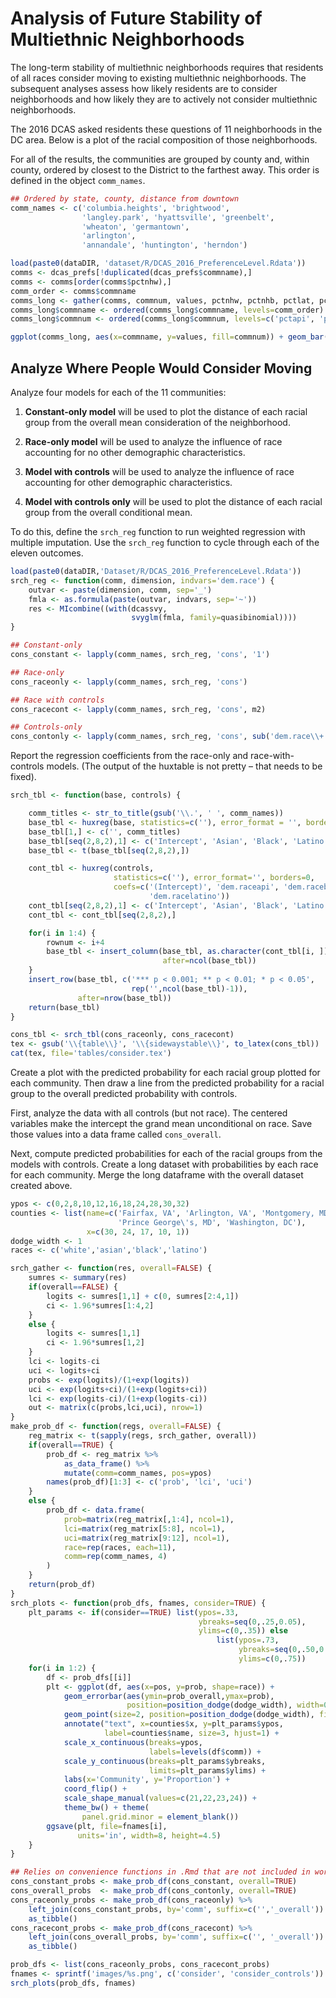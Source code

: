 # Analysis of Future Stability of Multiethnic Neighborhoods

The long-term stability of multiethnic neighborhoods requires that residents of all races consider moving to existing multiethnic neighborhoods. The subsequent analyses assess how likely residents are to consider neighborhoods and how likely they are to actively not consider multiethnic neighborhoods. 

The 2016 DCAS asked residents these questions of 11 neighborhoods in the DC area. Below is a plot of the racial composition of those neighborhoods. 

For all of the results, the communities are grouped by county and, within county, ordered by closest to the District to the farthest away. This order is defined in the object `comm_names`. 

```{r plot-racial-composition}
## Ordered by state, county, distance from downtown
comm_names <- c('columbia.heights', 'brightwood',
                'langley.park', 'hyattsville', 'greenbelt',
                'wheaton', 'germantown',
                'arlington',
                'annandale', 'huntington', 'herndon')

load(paste0(dataDIR, 'dataset/R/DCAS_2016_PreferenceLevel.Rdata'))
comms <- dcas_prefs[!duplicated(dcas_prefs$commname),]
comms <- comms[order(comms$pctnhw),]
comm_order <- comms$commname
comms_long <- gather(comms, commnum, values, pctnhw, pctnhb, pctlat, pctapi)
comms_long$commname <- ordered(comms_long$commname, levels=comm_order)
comms_long$commnum <- ordered(comms_long$commnum, levels=c('pctapi', 'pctnhb', 'pctlat', 'pctnhw'))

ggplot(comms_long, aes(x=commname, y=values, fill=commnum)) + geom_bar(stat='identity', position=position_stack()) + coord_flip()
```

## Analyze Where People Would Consider Moving
Analyze four models for each of the 11 communities:

1. **Constant-only model** will be used to plot the distance of each racial group from the overall mean consideration of the neighborhood.

2. **Race-only model** will be used to analyze the influence of race accounting for no other demographic characteristics.

3. **Model with controls** will be used to analyze the influence of race accounting for other demographic characteristics.

4. **Model with controls only** will be used to plot the distance of each racial group from the overall conditional mean.

To do this, define the `srch_reg` function to run weighted regression with multiple imputation. Use the `srch_reg` function to cycle through each of the eleven outcomes.


```{r consider-analysis}
load(paste0(dataDIR,'Dataset/R/DCAS_2016_PreferenceLevel.Rdata'))
srch_reg <- function(comm, dimension, indvars='dem.race') {
    outvar <- paste(dimension, comm, sep='_')
    fmla <- as.formula(paste(outvar, indvars, sep='~'))
    res <- MIcombine((with(dcassvy,
                           svyglm(fmla, family=quasibinomial))))
}

## Constant-only
cons_constant <- lapply(comm_names, srch_reg, 'cons', '1')

## Race-only
cons_raceonly <- lapply(comm_names, srch_reg, 'cons')

## Race with controls
cons_racecont <- lapply(comm_names, srch_reg, 'cons', m2)

## Controls-only
cons_contonly <- lapply(comm_names, srch_reg, 'cons', sub('dem.race\\+','',m2))
```

Report the regression coefficients from the race-only and race-with-controls models. (The output of the huxtable is not pretty -- that needs to be fixed).

```{r consider-report-analysis, warning=FALSE}
srch_tbl <- function(base, controls) {

    comm_titles <- str_to_title(gsub('\\.', ' ', comm_names))
    base_tbl <- huxreg(base, statistics=c(''), error_format = '', borders = 0)
    base_tbl[1,] <- c('', comm_titles)
    base_tbl[seq(2,8,2),1] <- c('Intercept', 'Asian', 'Black', 'Latino')
    base_tbl <- t(base_tbl[seq(2,8,2),])

    cont_tbl <- huxreg(controls,
                       statistics=c(''), error_format='', borders=0,
                       coefs=c('(Intercept)', 'dem.raceapi', 'dem.raceblack',
                               'dem.racelatino'))
    cont_tbl[seq(2,8,2),1] <- c('Intercept', 'Asian', 'Black', 'Latino')
    cont_tbl <- cont_tbl[seq(2,8,2),]

    for(i in 1:4) {
        rownum <- i+4
        base_tbl <- insert_column(base_tbl, as.character(cont_tbl[i, ]),
                                  after=ncol(base_tbl))
    }
    insert_row(base_tbl, c('*** p < 0.001; ** p < 0.01; * p < 0.05',
                           rep('',ncol(base_tbl)-1)),
               after=nrow(base_tbl))
    return(base_tbl)
}

cons_tbl <- srch_tbl(cons_raceonly, cons_racecont)
tex <- gsub('\\{table\\}', '\\{sidewaystable\\}', to_latex(cons_tbl))
cat(tex, file='tables/consider.tex')
```

Create a plot with the predicted probability for each racial group plotted for each community. Then draw a line from the predicted probability for a racial group to the overall predicted probability with controls.

First, analyze the data with all controls (but not race). The centered variables make the intercept the grand mean unconditional on race. Save those values into a data frame called `cons_overall`.

Next, compute predicted probabilities for each of the racial groups from the models with controls. Create a long dataset with probabilities by each race for each community. Merge the long dataframe with the overall dataset created above.

```{r future-plot-functions, include=FALSE}
ypos <- c(0,2,8,10,12,16,18,24,28,30,32)
counties <- list(name=c('Fairfax, VA', 'Arlington, VA', 'Montgomery, MD',
                        'Prince George\'s, MD', 'Washington, DC'),
                 x=c(30, 24, 17, 10, 1))
dodge_width <- 1
races <- c('white','asian','black','latino')

srch_gather <- function(res, overall=FALSE) {
    sumres <- summary(res)
    if(overall==FALSE) {
        logits <- sumres[1,1] + c(0, sumres[2:4,1])
        ci <- 1.96*sumres[1:4,2]
    }
    else {
        logits <- sumres[1,1]
        ci <- 1.96*sumres[1,2]
    }
    lci <- logits-ci
    uci <- logits+ci
    probs <- exp(logits)/(1+exp(logits))
    uci <- exp(logits+ci)/(1+exp(logits+ci))
    lci <- exp(logits-ci)/(1+exp(logits-ci))
    out <- matrix(c(probs,lci,uci), nrow=1)
}
make_prob_df <- function(regs, overall=FALSE) {
    reg_matrix <- t(sapply(regs, srch_gather, overall))
    if(overall==TRUE) {
        prob_df <- reg_matrix %>%
            as_data_frame() %>%
            mutate(comm=comm_names, pos=ypos)
        names(prob_df)[1:3] <- c('prob', 'lci', 'uci')
    }
    else {
        prob_df <- data.frame(
            prob=matrix(reg_matrix[,1:4], ncol=1),
            lci=matrix(reg_matrix[5:8], ncol=1),
            uci=matrix(reg_matrix[9:12], ncol=1),
            race=rep(races, each=11),
            comm=rep(comm_names, 4)
        )
    }
    return(prob_df)
}
srch_plots <- function(prob_dfs, fnames, consider=TRUE) {
    plt_params <- if(consider==TRUE) list(ypos=.33,
                                          ybreaks=seq(0,.25,0.05),
                                          ylims=c(0,.35)) else
                                              list(ypos=.73,
                                                   ybreaks=seq(0,.50,0.1),
                                                   ylims=c(0,.75))
    for(i in 1:2) {
        df <- prob_dfs[[i]]
        plt <- ggplot(df, aes(x=pos, y=prob, shape=race)) +
            geom_errorbar(aes(ymin=prob_overall,ymax=prob),
                          position=position_dodge(dodge_width), width=0) +
            geom_point(size=2, position=position_dodge(dodge_width), fill='white') +
            annotate("text", x=counties$x, y=plt_params$ypos,
                     label=counties$name, size=3, hjust=1) +
            scale_x_continuous(breaks=ypos,
                               labels=levels(df$comm)) +
            scale_y_continuous(breaks=plt_params$ybreaks,
                               limits=plt_params$ylims) +
            labs(x='Community', y='Proportion') +
            coord_flip() +
            scale_shape_manual(values=c(21,22,23,24)) +
            theme_bw() + theme(
                panel.grid.minor = element_blank())
        ggsave(plt, file=fnames[i],
               units='in', width=8, height=4.5)
    }
}
```

```{r consider-plot-results}
## Relies on convenience functions in .Rmd that are not included in workbook
cons_constant_probs <- make_prob_df(cons_constant, overall=TRUE)
cons_overall_probs  <- make_prob_df(cons_contonly, overall=TRUE)
cons_raceonly_probs <- make_prob_df(cons_raceonly) %>%
    left_join(cons_constant_probs, by='comm', suffix=c('','_overall')) %>%
    as_tibble()
cons_racecont_probs <- make_prob_df(cons_racecont) %>%
    left_join(cons_overall_probs, by='comm', suffix=c('', '_overall')) %>%
    as_tibble()

prob_dfs <- list(cons_raceonly_probs, cons_racecont_probs)
fnames <- sprintf('images/%s.png', c('consider', 'consider_controls'))
srch_plots(prob_dfs, fnames)
```

